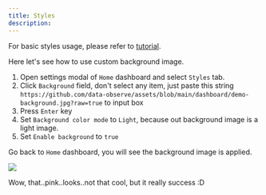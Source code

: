 ```yaml
---
title: Styles
description:
---
```


For basic styles usage, please refer to [tutorial](/docs/tutorial-home#make-home-more-beautiful).

Here let's see how to use custom background image.

1. Open settings modal of `Home` dashboard and select `Styles` tab.
2. Click `Background` field, don't select any item, just paste this string `https://github.com/data-observe/assets/blob/main/dashboard/demo-background.jpg?raw=true` to input box
3. Press `Enter` key
4. Set `Background color mode` to `Light`, because out background image is a light image.
5. Set `Enable background` to `true`

Go back to `Home` dashboard, you will see the background image is applied.


<img src="https://github.com/data-observe/assets/blob/main/dashboard/custom-background.jpg?raw=true"/>

Wow, that..pink..looks..not that cool, but it really success :D